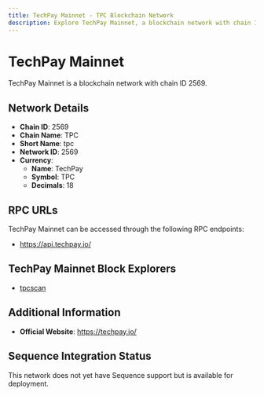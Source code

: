 ```yaml
--- 
title: TechPay Mainnet - TPC Blockchain Network
description: Explore TechPay Mainnet, a blockchain network with chain ID 2569. Learn about its native currency, TechPay, and how to interact with the network.
---
```


# TechPay Mainnet

TechPay Mainnet is a blockchain network with chain ID 2569.

## Network Details

- **Chain ID**: 2569
- **Chain Name**: TPC
- **Short Name**: tpc
- **Network ID**: 2569
- **Currency**: 
  - **Name**: TechPay
  - **Symbol**: TPC
  - **Decimals**: 18

## RPC URLs

TechPay Mainnet can be accessed through the following RPC endpoints:

- https://api.techpay.io/

## TechPay Mainnet Block Explorers

- [tpcscan](https://tpcscan.com)

## Additional Information

- **Official Website**: https://techpay.io/

## Sequence Integration Status

This network does not yet have Sequence support but is available for deployment.
